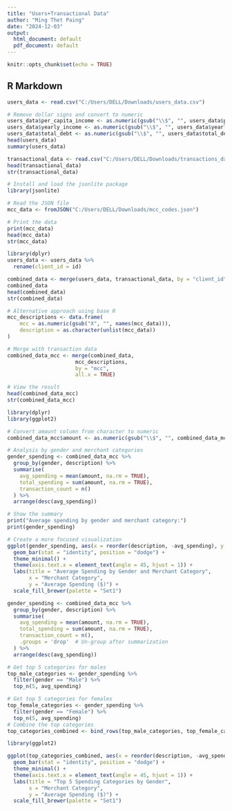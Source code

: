 ---
title: "Users+Transactional Data"
author: "Ming Thet Paing"
date: "2024-12-03"
output:
  html_document: default
  pdf_document: default
---

```{r setup, include=FALSE}
knitr::opts_chunk$set(echo = TRUE)
```

## R Markdown

```{r}
users_data <- read.csv("C:/Users/DELL/Downloads/users_data.csv")

# Remove dollar signs and convert to numeric
users_data$per_capita_income <- as.numeric(gsub("\\$", "", users_data$per_capita_income))
users_data$yearly_income <- as.numeric(gsub("\\$", "", users_data$yearly_income))
users_data$total_debt <- as.numeric(gsub("\\$", "", users_data$total_debt))
head(users_data)
summary(users_data)
```


```{r}
transactional_data <- read.csv("C:/Users/DELL/Downloads/transactions_data.csv")
head(transactional_data)
str(transactional_data)
```


```{r}
# Install and load the jsonlite package
library(jsonlite)

# Read the JSON file
mcc_data <- fromJSON("C:/Users/DELL/Downloads/mcc_codes.json")

# Print the data
print(mcc_data)
head(mcc_data)
str(mcc_data)
```
```{r}
library(dplyr)
users_data <- users_data %>%
  rename(client_id = id)

combined_data <- merge(users_data, transactional_data, by = "client_id", all = TRUE)
combined_data
head(combined_data)
str(combined_data)
```
```{r}
# Alternative approach using base R
mcc_descriptions <- data.frame(
    mcc = as.numeric(gsub("X", "", names(mcc_data))),
    description = as.character(unlist(mcc_data))
)

# Merge with transaction data
combined_data_mcc <- merge(combined_data, 
                      mcc_descriptions, 
                      by = "mcc", 
                      all.x = TRUE)

# View the result
head(combined_data_mcc)
str(combined_data_mcc)
```
```{r}
library(dplyr)
library(ggplot2)

# Convert amount column from character to numeric
combined_data_mcc$amount <- as.numeric(gsub("\\$", "", combined_data_mcc$amount))

# Analysis by gender and merchant categories
gender_spending <- combined_data_mcc %>%
  group_by(gender, description) %>%
  summarise(
    avg_spending = mean(amount, na.rm = TRUE),
    total_spending = sum(amount, na.rm = TRUE),
    transaction_count = n()
  ) %>%
  arrange(desc(avg_spending))

# Show the summary
print("Average spending by gender and merchant category:")
print(gender_spending)

# Create a more focused visualization
ggplot(gender_spending, aes(x = reorder(description, -avg_spending), y = avg_spending, fill = gender)) +
  geom_bar(stat = "identity", position = "dodge") +
  theme_minimal() +
  theme(axis.text.x = element_text(angle = 45, hjust = 1)) +
  labs(title = "Average Spending by Gender and Merchant Category",
       x = "Merchant Category",
       y = "Average Spending ($)") +
  scale_fill_brewer(palette = "Set1")

```


```{r}
gender_spending <- combined_data_mcc %>%
  group_by(gender, description) %>%
  summarise(
    avg_spending = mean(amount, na.rm = TRUE),
    total_spending = sum(amount, na.rm = TRUE),
    transaction_count = n(),
    .groups = 'drop'  # Un-group after summarization
  ) %>%
  arrange(desc(avg_spending))

# Get top 5 categories for males
top_male_categories <- gender_spending %>%
  filter(gender == "Male") %>%
  top_n(5, avg_spending)

# Get top 5 categories for females
top_female_categories <- gender_spending %>%
  filter(gender == "Female") %>%
  top_n(5, avg_spending)
# Combine the top categories
top_categories_combined <- bind_rows(top_male_categories, top_female_categories)

library(ggplot2)

ggplot(top_categories_combined, aes(x = reorder(description, -avg_spending), y = avg_spending, fill = gender)) +
  geom_bar(stat = "identity", position = "dodge") +
  theme_minimal() +
  theme(axis.text.x = element_text(angle = 45, hjust = 1)) +
  labs(title = "Top 5 Spending Categories by Gender",
       x = "Merchant Category",
       y = "Average Spending ($)") +
  scale_fill_brewer(palette = "Set1")
```
```{r}

```

